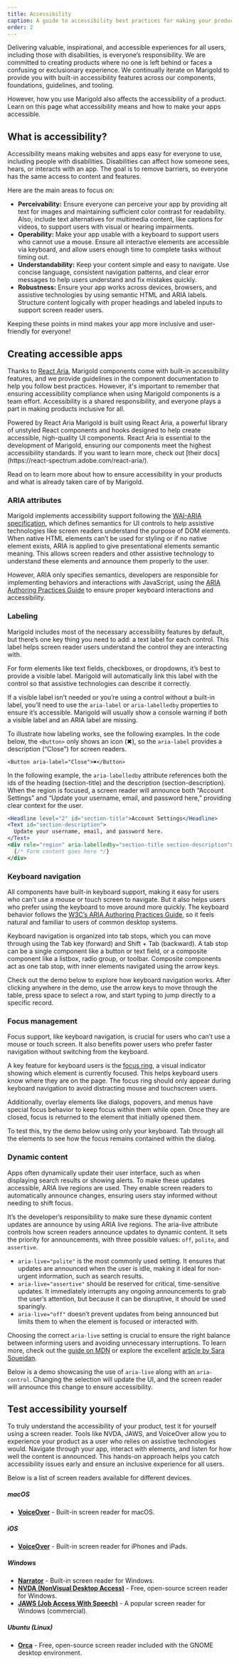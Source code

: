 ```yaml
---
title: Accessibility
caption: A guide to accessibility best practices for making your product usable for all.
order: 2
---
```


Delivering valuable, inspirational, and accessible experiences for all users, including those with disabilities, is everyone’s responsibility. We are committed to creating products where no one is left behind or faces a confusing or exclusionary experience. We continually iterate on Marigold to provide you with built-in accessibility features across our components, foundations, guidelines, and tooling.

However, how you use Marigold also affects the accessibility of a product. Learn on this page what accessibility means and how to make your apps accessible.

## What is accessibility?

Accessibility means making websites and apps easy for everyone to use, including people with disabilities. Disabilities can affect how someone sees, hears, or interacts with an app. The goal is to remove barriers, so everyone has the same access to content and features.

Here are the main areas to focus on:

- **Perceivability:** Ensure everyone can perceive your app by providing alt text for images and maintaining sufficient color contrast for readability. Also, include text alternatives for multimedia content, like captions for videos, to support users with visual or hearing impairments.
- **Operability:** Make your app usable with a keyboard to support users who cannot use a mouse. Ensure all interactive elements are accessible via keyboard, and allow users enough time to complete tasks without timing out.
- **Understandability:** Keep your content simple and easy to navigate. Use concise language, consistent navigation patterns, and clear error messages to help users understand and fix mistakes quickly.
- **Robustness:** Ensure your app works across devices, browsers, and assistive technologies by using semantic HTML and ARIA labels. Structure content logically with proper headings and labeled inputs to support screen reader users.

Keeping these points in mind makes your app more inclusive and user-friendly for everyone!

## Creating accessible apps

Thanks to [React Aria](https://react-spectrum.adobe.com/react-aria/), Marigold components come with built-in accessibility features, and we provide guidelines in the component documentation to help you follow best practices. However, it's important to remember that ensuring accessibility compliance when using Marigold components is a team effort. Accessibility is a shared responsibility, and everyone plays a part in making products inclusive for all.

<SectionMessage>
  <SectionMessage.Title>Powered by React Aria</SectionMessage.Title>
  <SectionMessage.Content>
    Marigold is built using React Aria, a powerful library of unstyled React
    components and hooks designed to help create accessible, high-quality UI
    components. React Aria is essential to the development of Marigold, ensuring
    our components meet the highest accessibility standards. If you want to
    learn more, check out [their
    docs](https://react-spectrum.adobe.com/react-aria/).
  </SectionMessage.Content>
</SectionMessage>

Read on to learn more about how to ensure accessibility in your products and what is already taken care of by Marigold.

### ARIA attributes

Marigold implements accessibility support following the [WAI-ARIA specification](https://www.w3.org/WAI/standards-guidelines/aria/), which defines semantics for UI controls to help assistive technologies like screen readers understand the purpose of DOM elements. When native HTML elements can’t be used for styling or if no native element exists, ARIA is applied to give presentational elements semantic meaning. This allows screen readers and other assistive technology to understand these elements and announce them properly to the user.

However, ARIA only specifies semantics, developers are responsible for implementing behaviors and interactions with JavaScript, using the [ARIA Authoring Practices Guide](https://www.w3.org/WAI/ARIA/apg/) to ensure proper keyboard interactions and accessibility.

### Labeling

Marigold includes most of the necessary accessibility features by default, but there’s one key thing you need to add: a text label for each control. This label helps screen reader users understand the control they are interacting with.

For form elements like text fields, checkboxes, or dropdowns, it’s best to provide a visible label. Marigold will automatically link this label with the control so that assistive technologies can describe it correctly.

If a visible label isn’t needed or you’re using a control without a built-in label, you’ll need to use the `aria-label` or `aria-labelledby` properties to ensure it’s accessible. Marigold will usually show a console warning if both a visible label and an ARIA label are missing.

To illustrate how labeling works, see the following examples. In the code below, the `<Button>` only shows an icon (✖), so the `aria-label` provides a description (“Close”) for screen readers.

```tsx
<Button aria-label="Close">✖</Button>
```

In the following example, the `aria-labelledby` attribute references both the ids of the heading (section-title) and the description (section-description). When the region is focused, a screen reader will announce both “Account Settings” and “Update your username, email, and password here,” providing clear context for the user.

```jsx
<Headline level="2" id="section-title">Account Settings</Headline>
<Text id="section-description">
  Update your username, email, and password here.
</Text>
<div role="region" aria-labelledby="section-title section-description">
  {/* Form content goes here */}
</div>
```

### Keyboard navigation

All components have built-in keyboard support, making it easy for users who can’t use a mouse or touch screen to navigate. But it also helps users who prefer using the keyboard to move around more quickly. The keyboard behavior follows the [W3C’s ARIA Authoring Practices Guide](https://www.w3.org/WAI/ARIA/apg/), so it feels natural and familiar to users of common desktop systems.

Keyboard navigation is organized into tab stops, which you can move through using the Tab key (forward) and Shift + Tab (backward). A tab stop can be a single component like a button or text field, or a composite component like a listbox, radio group, or toolbar. Composite components act as one tab stop, with inner elements navigated using the arrow keys.

Check out the demo below to explore how keyboard navigation works. After clicking anywhere in the demo, use the arrow keys to move through the table, press space to select a row, and start typing to jump directly to a specific record.

<ComponentDemo file="./accessibility-keyboard.demo.tsx" disableLabelWidth />

### Focus management

Focus support, like keyboard navigation, is crucial for users who can’t use a mouse or touch screen. It also benefits power users who prefer faster navigation without switching from the keyboard.

A key feature for keyboard users is the [focus ring](https://www.w3.org/WAI/WCAG22/Understanding/focus-appearance.html), a visual indicator showing which element is currently focused. This helps keyboard users know where they are on the page. The focus ring should only appear during keyboard navigation to avoid distracting mouse and touchscreen users.

Additionally, overlay elements like dialogs, popovers, and menus have special focus behavior to keep focus within them while open. Once they are closed, focus is returned to the element that initially opened them.

To test this, try the demo below using only your keyboard. Tab through all the elements to see how the focus remains contained within the dialog.

<ComponentDemo file="./accessibility-focus.demo.tsx" disableLabelWidth />

### Dynamic content

Apps often dynamically update their user interface, such as when displaying search results or showing alerts. To make these updates accessible, ARIA live regions are used. They enable screen readers to automatically announce changes, ensuring users stay informed without needing to shift focus.

It’s the developer’s responsibility to make sure these dynamic content updates are announce by using ARIA live regions. The aria-live attribute controls how screen readers announce updates to dynamic content. It sets the priority for announcements, with three possible values: `off`, `polite`, and `assertive`.

- `aria-live="polite"` is the most commonly used setting. It ensures that updates are announced when the user is idle, making it ideal for non-urgent information, such as search results.
- `aria-live="assertive"` should be reserved for critical, time-sensitive updates. It immediately interrupts any ongoing announcements to grab the user’s attention, but because it can be disruptive, it should be used sparingly.
- `aria-live="off"` doesn’t prevent updates from being announced but limits them to when the element is focused or interacted with.

Choosing the correct `aria-live` setting is crucial to ensure the right balance between informing users and avoiding unnecessary interruptions. To learn more, check out the [guide on MDN](https://developer.mozilla.org/en-US/docs/Web/Accessibility/ARIA/ARIA_Live_Regions) or explore the excellent [article by Sara Soueidan](https://www.sarasoueidan.com/blog/accessible-notifications-with-aria-live-regions-part-1/).

Below is a demo showcasing the use of `aria-live` along with an `aria-control`. Changing the selection will update the UI, and the screen reader will announce this change to ensure accessibility.

<ComponentDemo file="./accessibility-aria-live.demo.tsx" />

## Test accessibility yourself

To truly understand the accessibility of your product, test it for yourself using a screen reader. Tools like NVDA, JAWS, and VoiceOver allow you to experience your product as a user who relies on assistive technologies would. Navigate through your app, interact with elements, and listen for how well the content is announced. This hands-on approach helps you catch accessibility issues early and ensure an inclusive experience for all users.

Below is a list of screen readers available for different devices.

##### macOS

- **[VoiceOver](https://support.apple.com/guide/voiceover/welcome/mac)** - Built-in screen reader for macOS.

##### iOS

- **[VoiceOver](https://support.apple.com/guide/iphone/turn-on-and-set-up-voiceover-iph3e2e415f/ios)** - Built-in screen reader for iPhones and iPads.

##### Windows

- **[Narrator](https://support.microsoft.com/en-us/windows/chapter-1-introducing-narrator-c0b27732-4811-c0e6-7f2c-21021c8cf1ed)** - Built-in screen reader for Windows.
- **[NVDA (NonVisual Desktop Access)](https://www.nvaccess.org/)** - Free, open-source screen reader for Windows.
- **[JAWS (Job Access With Speech)](https://www.freedomscientific.com/products/software/jaws/)** - A popular screen reader for Windows (commercial).

##### Ubuntu (Linux)

- **[Orca](https://help.gnome.org/users/orca/stable/)** - Free, open-source screen reader included with the GNOME desktop environment.
